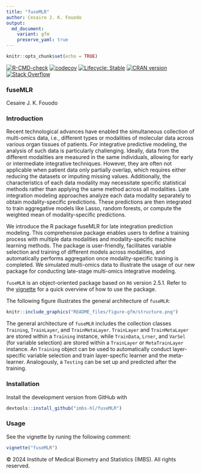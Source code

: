 ```yaml
---
title: "fuseMLR"
author: Cesaire J. K. Fouodo
output: 
  md_document:
    variant: gfm
    preserve_yaml: true
---
```


```r
knitr::opts_chunk$set(echo = TRUE)
```

<!-- badges: start -->
[![R-CMD-check](https://github.com/imbs-hl/fuseMLR/actions/workflows/R-CMD-check.yaml/badge.svg)](https://github.com/imbs-hl/fuseMLR/actions/workflows/R-CMD-check.yaml)
[![codecov](https://codecov.io/github/imbs-hl/fuseMLR/graph/badge.svg?token=SZU7NGK8G8)](https://codecov.io/github/imbs-hl/fuseMLR)
[![Lifecycle: Stable](https://img.shields.io/badge/lifecycle-Stable-green.svg)](https://lifecycle.r-lib.org/articles/stages.html#Stable)
[![CRAN version](https://www.r-pkg.org/badges/version/fuseMLR)](https://cran.r-project.org/package=fuseMLR)
[![Stack Overflow](https://img.shields.io/badge/stackoverflow-questions-orange.svg)](https://stackoverflow.com/questions/tagged/fuseMLR)
<!-- badges: end -->

### fuseMLR
Cesaire J. K. Fouodo

### Introduction
Recent technological advances have enabled the simultaneous collection of multi-omics data, i.e., different types or modalities of molecular data across various organ tissues of patients. For integrative predictive modeling, the analysis of such data is particularly challenging. Ideally, data from the different modalities are measured in the same individuals, allowing for early or intermediate integrative techniques. However, they are often not applicable when patient data only partially overlap, which requires either reducing the datasets or imputing missing values. Additionally, the characteristics of each data modality may necessitate specific statistical methods rather than applying the same method across all modalities. Late integration modeling approaches analyze each data modality separately to obtain modality-specific predictions. These predictions are then integrated to train aggregative models like Lasso, random forests, or compute the weighted mean of modality-specific predictions. 

We introduce the R package fuseMLR for late integration prediction modeling. This comprehensive package enables users to define a training process with multiple data modalities and modality-specific machine learning methods. The package is user-friendly, facilitates variable selection and training of different models across modalities, and automatically performs aggregation once modality-specific training is completed. We simulated multi-omics data to illustrate the usage of our new package for conducting late-stage multi-omics integrative modeling.

`fuseMLR` is an object-oriented package based on `R6` version 2.5.1. Refer to the [vignette]() for a quick overview of how to use the package.

The following figure illustrates the general architecture of `fuseMLR`:

```r
knitr::include_graphics("README_files/figure-gfm/structure.png")
```

The general architecture of `fuseMLR` includes the collection classes `Training`, `TrainLayer`, and `TrainMetaLayer`. `TrainLayer` and `TrainMetaLayer` are stored within a `Training` instance, while `TrainData`, `Lrner`, and `VarSel` (for variable selection) are stored within a `TrainLayer` or `MetaTrainLayer` instance. An `Training` object can be used to automatically conduct layer-specific variable selection and train layer-specfic learner and the meta-learner. Analogously, a `Testing` can be set up and predicted after the training.

### Installation

Install the development version from GitHub with

```R
devtools::install_github("imbs-hl/fuseMLR")
```

### Usage

See the vignette by runing the following comment:

```R
vignette("fuseMLR")
```

&copy; 2024 Institute of Medical Biometry and Statistics (IMBS). All rights reserved.
